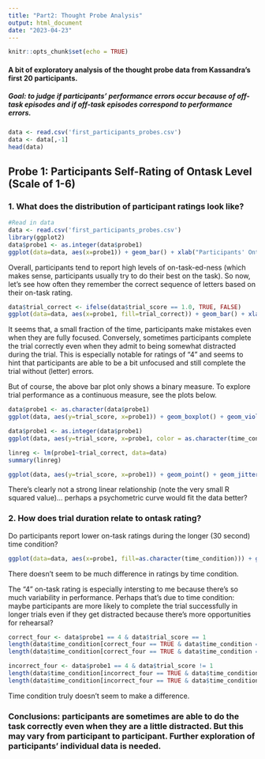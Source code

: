 ```yaml
---
title: "Part2: Thought Probe Analysis"
output: html_document
date: "2023-04-23"
---
```


```r
knitr::opts_chunk$set(echo = TRUE)
```

#### A bit of exploratory analysis of the thought probe data from Kassandra's first 20 participants.
##### Goal: to judge if participants' performance errors occur because of off-task episodes and if off-task episodes correspond to performance errors. 

```r
data <- read.csv('first_participants_probes.csv')
data <- data[,-1]
head(data)
```


## Probe 1: Participants Self-Rating of Ontask Level (Scale of 1-6)

### 1. What does the distribution of participant ratings look like? 

```r
#Read in data 
data <- read.csv('first_participants_probes.csv')
library(ggplot2)
data$probe1 <- as.integer(data$probe1)
ggplot(data=data, aes(x=probe1)) + geom_bar() + xlab("Participants' Ontask Rating")
```
Overall, participants tend to report high levels of on-task-ed-ness (which makes sense, participants usually try to do their best on the task). So now, let's see how often they remember the correct sequence of letters based on their on-task rating. 

```r
data$trial_correct <- ifelse(data$trial_score == 1.0, TRUE, FALSE)
ggplot(data=data, aes(x=probe1, fill=trial_correct)) + geom_bar() + xlab("Participants' Ontask Rating")
```
It seems that, a small fraction of the time, participants make mistakes even when they are fully focused. Conversely, sometimes participants complete the trial correctly even when they admit to being somewhat distracted during the trial. This is especially notable for ratings of "4" and seems to hint that participants are able to be a bit unfocused and still complete the trial without (letter) errors. 

But of course, the above bar plot only shows a binary measure. To explore trial performance as a continuous measure, see the plots below. 

```r
data$probe1 <- as.character(data$probe1)
ggplot(data, aes(y=trial_score, x=probe1)) + geom_boxplot() + geom_violin() + xlab("Participants' Ontask Rating") + ylab("Trial Percentage Correct")
```

```r
data$probe1 <- as.integer(data$probe1)
ggplot(data, aes(y=trial_score, x=probe1, color = as.character(time_condition))) + geom_point() + geom_jitter() + xlab("Participants' Ontask Rating") + ylab("Trial Percentage Correct") + labs(color = "Time Condition (in seconds)")

```

```r
linreg <- lm(probe1~trial_correct, data=data)
summary(linreg)
```
```r
ggplot(data, aes(y=trial_score, x=probe1)) + geom_point() + geom_jitter() + xlab("Participants' Ontask Rating") + ylab("Trial Percentage Correct") +  stat_smooth(method="lm")
```

There's clearly not a strong linear relationship (note the very small R squared value)... perhaps a psychometric curve would fit the data better? 


### 2. How does trial duration relate to ontask rating? 

Do participants report lower on-task ratings during the longer (30 second) time condition? 

```r
ggplot(data=data, aes(x=probe1, fill=as.character(time_condition))) + geom_bar(position="dodge") + xlab("Participants' Ontask Rating") + labs(fill = "Time Condition (in seconds)")
```
There doesn't seem to be much difference in ratings by time condition. 

The "4" on-task rating is especially intersting to me because there's so much variability in performance. Perhaps that's due to time condition: maybe participants are more likely to complete the trial successfully in longer trials even if they get distracted because there's more opportunities for rehearsal?


```r
correct_four <- data$probe1 == 4 & data$trial_score == 1
length(data$time_condition[correct_four == TRUE & data$time_condition == 20]) #number of correct trials for 20-second durations in which participants selected "4" on the thought probe scale
length(data$time_condition[correct_four == TRUE & data$time_condition == 30]) #number of correct trials for 30-second durations in which participants selected "4" on the thought probe scale
```

```r
incorrect_four <- data$probe1 == 4 & data$trial_score != 1
length(data$time_condition[incorrect_four == TRUE & data$time_condition == 20]) #number of incorrect trials for 20-second durations in which participants selected "4" on the thought probe scale
length(data$time_condition[incorrect_four == TRUE & data$time_condition == 30]) #number of incorrect trials for 30-second durations in which participants selected "4" on the thought probe scale
```

Time condition truly doesn't seem to make a difference. 

### Conclusions: participants are sometimes are able to do the task correctly even when they are a little distracted. But this may vary from participant to participant. Further exploration of participants' individual data is needed. 




